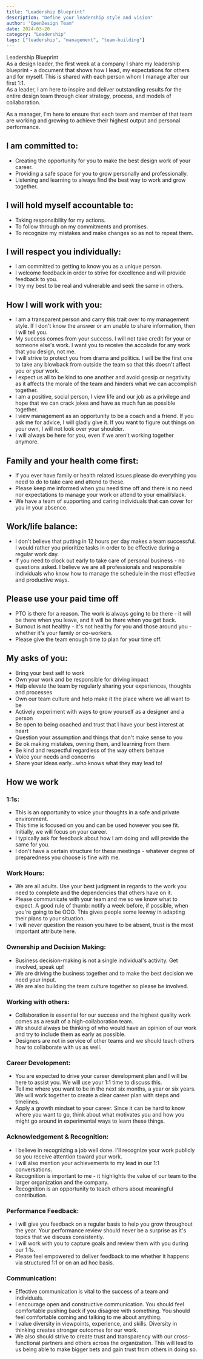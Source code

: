 ```yaml
---
title: "Leadership Blueprint"
description: "Define your leadership style and vision"
author: "OpenDesign Team"
date: 2024-03-20
category: "Leadership"
tags: ["leadership", "management", "team-building"]
---
```


<div class="text-[40px] font-semibold leading-tight tracking-tight text-gray-900 mb-6">
  Leadership Blueprint
</div>

<div class="text-xl text-gray-500 leading-relaxed mb-16 max-w-[600px]">
  As a design leader, the first week at a company I share my leadership blueprint - a document that shows how I lead, my expectations for others and for myself. This is shared with each person whom I manage after our first 1:1.
</div>

<div class="text-2xl text-gray-900 font-medium leading-relaxed mb-16">
  As a leader, I am here to inspire and deliver outstanding results for the entire design team through clear strategy, process, and models of collaboration.

  As a manager, I'm here to ensure that each team and member of that team are working and growing to achieve their highest output and personal performance.
</div>

<div class="prose prose-apple max-w-none">

## I am committed to:

- Creating the opportunity for you to make the best design work of your career.
- Providing a safe space for you to grow personally and professionally.
- Listening and learning to always find the best way to work and grow together.

## I will hold myself accountable to:

- Taking responsibility for my actions.
- To follow through on my commitments and promises.
- To recognize my mistakes and make changes so as not to repeat them.

## I will respect you individually:

- I am committed to getting to know you as a unique person.
- I welcome feedback in order to strive for excellence and will provide feedback to you.
- I try my best to be real and vulnerable and seek the same in others.

## How I will work with you:

- I am a transparent person and carry this trait over to my management style. If I don't know the answer or am unable to share information, then I will tell you.
- My success comes from your success. I will not take credit for your or someone else's work. I want you to receive the accolade for any work that you design, not me.
- I will strive to protect you from drama and politics. I will be the first one to take any blowback from outside the team so that this doesn't affect you or your work.
- I expect us all to be kind to one another and avoid gossip or negativity as it affects the morale of the team and hinders what we can accomplish together.
- I am a positive, social person, I view life and our job as a privilege and hope that we can crack jokes and have as much fun as possible together.
- I view management as an opportunity to be a coach and a friend. If you ask me for advice, I will gladly give it. If you want to figure out things on your own, I will not look over your shoulder.
- I will always be here for you, even if we aren't working together anymore.

## Family and your health come first:

- If you ever have family or health related issues please do everything you need to do to take care and attend to these.
- Please keep me informed when you need time off and there is no need nor expectations to manage your work or attend to your email/slack.
- We have a team of supporting and caring individuals that can cover for you in your absence.

## Work/life balance:

- I don't believe that putting in 12 hours per day makes a team successful. I would rather you prioritize tasks in order to be effective during a regular work day.
- If you need to clock out early to take care of personal business - no questions asked. I believe we are all professionals and responsible individuals who know how to manage the schedule in the most effective and productive ways.

## Please use your paid time off

- PTO is there for a reason. The work is always going to be there - it will be there when you leave, and it will be there when you get back.
- Burnout is not healthy - it's not healthy for you and those around you - whether it's your family or co-workers.
- Please give the team enough time to plan for your time off.

## My asks of you:

- Bring your best self to work
- Own your work and be responsible for driving impact
- Help elevate the team by regularly sharing your experiences, thoughts and processes
- Own our team culture and help make it the place where we all want to be
- Actively experiment with ways to grow yourself as a designer and a person
- Be open to being coached and trust that I have your best interest at heart
- Question your assumption and things that don't make sense to you
- Be ok making mistakes, owning them, and learning from them
- Be kind and respectful regardless of the way others behave
- Voice your needs and concerns
- Share your ideas early...who knows what they may lead to!

## How we work

### 1:1s:

- This is an opportunity to voice your thoughts in a safe and private environment.
- This time is focused on you and can be used however you see fit. Initially, we will focus on your career.
- I typically ask for feedback about how I am doing and will provide the same for you.
- I don't have a certain structure for these meetings - whatever degree of preparedness you choose is fine with me.

### Work Hours:

- We are all adults. Use your best judgment in regards to the work you need to complete and the dependencies that others have on it.
- Please communicate with your team and me so we know what to expect. A good rule of thumb: notify a week before, if possible, when you're going to be OOO. This gives people some leeway in adapting their plans to your situation.
- I will never question the reason you have to be absent, trust is the most important attribute here.

### Ownership and Decision Making:

- Business decision-making is not a single individual's activity. Get involved, speak up!
- We are driving the business together and to make the best decision we need your input.
- We are also building the team culture together so please be involved.

### Working with others:

- Collaboration is essential for our success and the highest quality work comes as a result of a high-collaboration team.
- We should always be thinking of who would have an opinion of our work and try to include them as early as possible.
- Designers are not in service of other teams and we should teach others how to collaborate with us as well.

### Career Development:

- You are expected to drive your career development plan and I will be here to assist you. We will use your 1:1 time to discuss this.
- Tell me where you want to be in the next six months, a year or six years. We will work together to create a clear career plan with steps and timelines.
- Apply a growth mindset to your career. Since it can be hard to know where you want to go, think about what motivates you and how you might go around in experimental ways to learn these things.

### Acknowledgement & Recognition:

- I believe in recognizing a job well done. I'll recognize your work publicly so you receive attention toward your work.
- I will also mention your achievements to my lead in our 1:1 conversations.
- Recognition is important to me - it highlights the value of our team to the larger organization and the company.
- Recognition is an opportunity to teach others about meaningful contribution.

### Performance Feedback:

- I will give you feedback on a regular basis to help you grow throughout the year. Your performance review should never be a surprise as it's topics that we discuss consistently.
- I will work with you to capture goals and review them with you during our 1:1s.
- Please feel empowered to deliver feedback to me whether it happens via structured 1:1 or on an ad hoc basis.

### Communication:

- Effective communication is vital to the success of a team and individuals.
- I encourage open and constructive communication. You should feel comfortable pushing back if you disagree with something. You should feel comfortable coming and talking to me about anything.
- I value diversity in viewpoints, experience, and skills. Diversity in thinking creates stronger outcomes for our work.
- We also should strive to create trust and transparency with our cross-functional partners and others across the organization. This will lead to us being able to make bigger bets and gain trust from others in doing so.
</div>